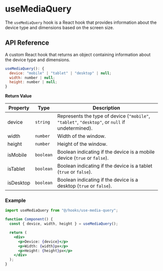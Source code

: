 # useMediaQuery

The `useMediaQuery` hook is a React hook that provides information about the device type and dimensions based on the screen size.

## API Reference

A custom React hook that returns an object containing information about the device type and dimensions.

```jsx
useMediaQuery(): {
  device: "mobile" | "tablet" | "desktop" | null;
  width: number | null;
  height: number | null;
}
```

**Return Value**

| Property  | Type      | Description                                                                                     |
| --------- | --------- | ----------------------------------------------------------------------------------------------- |
| device    | `string`  | Represents the type of device (`"mobile"`, `"tablet"`, `"desktop"`, or `null` if undetermined). |
| width     | `number`  | Width of the window.                                                                            |
| height    | `number`  | Height of the window.                                                                           |
| isMobile  | `boolean` | Boolean indicating if the device is a mobile device (`true` or `false`).                        |
| isTablet  | `boolean` | Boolean indicating if the device is a tablet (`true` or `false`).                               |
| isDesktop | `boolean` | Boolean indicating if the device is a desktop (`true` or `false`).                              |

### Example

```jsx copy
import useMediaQuery from "@/hooks/use-media-query";

function Component() {
  const { device, width, height } = useMediaQuery();

  return (
    <div>
      <p>Device: {device}</p>
      <p>Width: {width}px</p>
      <p>Height: {height}px</p>
    </div>
  );
}
```

